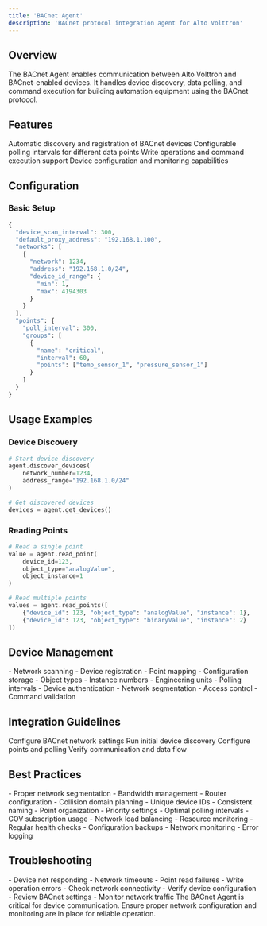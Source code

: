 ```yaml
---
title: 'BACnet Agent'
description: 'BACnet protocol integration agent for Alto Volttron'
---
```


## Overview

The BACnet Agent enables communication between Alto Volttron and BACnet-enabled devices. It handles device discovery, data polling, and command execution for building automation equipment using the BACnet protocol.

## Features

<CardGroup cols={2}>
  <Card title="Device Discovery" icon="magnifying-glass">
    Automatic discovery and registration of BACnet devices
  </Card>
  <Card title="Data Polling" icon="rotate">
    Configurable polling intervals for different data points
  </Card>
  <Card title="Command Interface" icon="terminal">
    Write operations and command execution support
  </Card>
  <Card title="Device Management" icon="server">
    Device configuration and monitoring capabilities
  </Card>
</CardGroup>

## Configuration

### Basic Setup

```python
{
  "device_scan_interval": 300,
  "default_proxy_address": "192.168.1.100",
  "networks": [
    {
      "network": 1234,
      "address": "192.168.1.0/24",
      "device_id_range": {
        "min": 1,
        "max": 4194303
      }
    }
  ],
  "points": {
    "poll_interval": 300,
    "groups": [
      {
        "name": "critical",
        "interval": 60,
        "points": ["temp_sensor_1", "pressure_sensor_1"]
      }
    ]
  }
}
```

## Usage Examples

### Device Discovery

```python
# Start device discovery
agent.discover_devices(
    network_number=1234,
    address_range="192.168.1.0/24"
)

# Get discovered devices
devices = agent.get_devices()
```

### Reading Points

```python
# Read a single point
value = agent.read_point(
    device_id=123,
    object_type="analogValue",
    object_instance=1
)

# Read multiple points
values = agent.read_points([
    {"device_id": 123, "object_type": "analogValue", "instance": 1},
    {"device_id": 123, "object_type": "binaryValue", "instance": 2}
])
```

## Device Management

<AccordionGroup>
  <Accordion title="Discovery Process">
    - Network scanning
    - Device registration
    - Point mapping
    - Configuration storage
  </Accordion>
  
  <Accordion title="Point Configuration">
    - Object types
    - Instance numbers
    - Engineering units
    - Polling intervals
  </Accordion>
  
  <Accordion title="Security">
    - Device authentication
    - Network segmentation
    - Access control
    - Command validation
  </Accordion>
</AccordionGroup>

## Integration Guidelines

<Steps>
  <Step title="Network Setup">
    Configure BACnet network settings
  </Step>
  <Step title="Device Discovery">
    Run initial device discovery
  </Step>
  <Step title="Point Configuration">
    Configure points and polling
  </Step>
  <Step title="Integration Testing">
    Verify communication and data flow
  </Step>
</Steps>

## Best Practices

<CardGroup cols={2}>
  <Card title="Network Design" icon="network-wired">
    - Proper network segmentation
    - Bandwidth management
    - Router configuration
    - Collision domain planning
  </Card>
  <Card title="Device Configuration" icon="gear">
    - Unique device IDs
    - Consistent naming
    - Point organization
    - Priority settings
  </Card>
  <Card title="Performance" icon="gauge">
    - Optimal polling intervals
    - COV subscription usage
    - Network load balancing
    - Resource monitoring
  </Card>
  <Card title="Maintenance" icon="wrench">
    - Regular health checks
    - Configuration backups
    - Network monitoring
    - Error logging
  </Card>
</CardGroup>

## Troubleshooting

<AccordionGroup>
  <Accordion title="Common Issues">
    - Device not responding
    - Network timeouts
    - Point read failures
    - Write operation errors
  </Accordion>
  
  <Accordion title="Solutions">
    - Check network connectivity
    - Verify device configuration
    - Review BACnet settings
    - Monitor network traffic
  </Accordion>
</AccordionGroup>

<Note>
  The BACnet Agent is critical for device communication. Ensure proper network configuration and monitoring are in place for reliable operation.
</Note> 